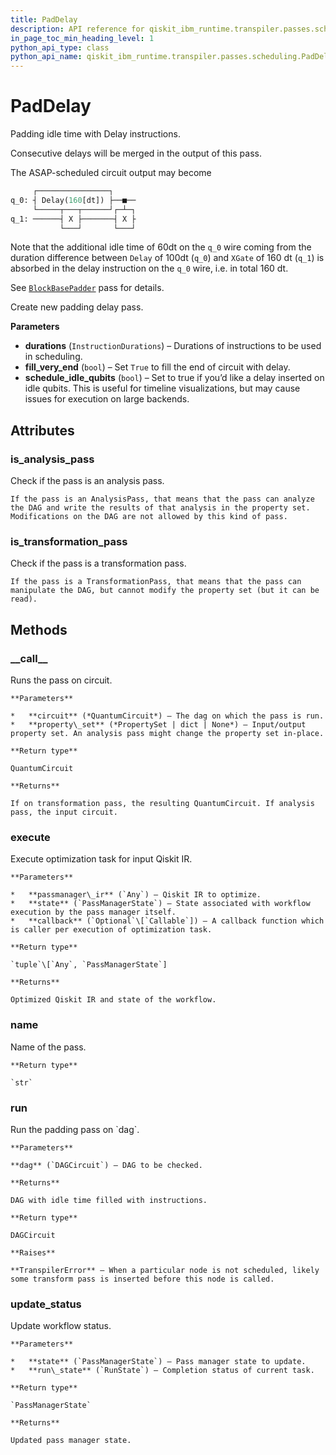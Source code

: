```yaml
---
title: PadDelay
description: API reference for qiskit_ibm_runtime.transpiler.passes.scheduling.PadDelay
in_page_toc_min_heading_level: 1
python_api_type: class
python_api_name: qiskit_ibm_runtime.transpiler.passes.scheduling.PadDelay
---
```


# PadDelay

<Class id="qiskit_ibm_runtime.transpiler.passes.scheduling.PadDelay" github="https://github.com/Qiskit/qiskit-ibm-runtime/tree/stable/0.21/qiskit_ibm_runtime/transpiler/passes/scheduling/pad_delay.py#L23-L87" signature="PadDelay(durations, fill_very_end=True, schedule_idle_qubits=False)">
  Padding idle time with Delay instructions.

  Consecutive delays will be merged in the output of this pass.

  The ASAP-scheduled circuit output may become

  ```python
       ┌────────────────┐
  q_0: ┤ Delay(160[dt]) ├──■──
       └─────┬───┬──────┘┌─┴─┐
  q_1: ──────┤ X ├───────┤ X ├
             └───┘       └───┘
  ```

  Note that the additional idle time of 60dt on the `q_0` wire coming from the duration difference between `Delay` of 100dt (`q_0`) and `XGate` of 160 dt (`q_1`) is absorbed in the delay instruction on the `q_0` wire, i.e. in total 160 dt.

  See [`BlockBasePadder`](qiskit_ibm_runtime.transpiler.passes.scheduling.BlockBasePadder "qiskit_ibm_runtime.transpiler.passes.scheduling.BlockBasePadder") pass for details.

  Create new padding delay pass.

  **Parameters**

  *   **durations** (`InstructionDurations`) – Durations of instructions to be used in scheduling.
  *   **fill\_very\_end** (`bool`) – Set `True` to fill the end of circuit with delay.
  *   **schedule\_idle\_qubits** (`bool`) – Set to true if you’d like a delay inserted on idle qubits. This is useful for timeline visualizations, but may cause issues for execution on large backends.

  ## Attributes

  ### is\_analysis\_pass

  <Attribute id="qiskit_ibm_runtime.transpiler.passes.scheduling.PadDelay.is_analysis_pass" name="is_analysis_pass">
    Check if the pass is an analysis pass.

    If the pass is an AnalysisPass, that means that the pass can analyze the DAG and write the results of that analysis in the property set. Modifications on the DAG are not allowed by this kind of pass.
  </Attribute>

  ### is\_transformation\_pass

  <Attribute id="qiskit_ibm_runtime.transpiler.passes.scheduling.PadDelay.is_transformation_pass" name="is_transformation_pass">
    Check if the pass is a transformation pass.

    If the pass is a TransformationPass, that means that the pass can manipulate the DAG, but cannot modify the property set (but it can be read).
  </Attribute>

  ## Methods

  ### \_\_call\_\_

  <Function id="qiskit_ibm_runtime.transpiler.passes.scheduling.PadDelay.__call__" name="__call__" signature="__call__(circuit, property_set=None)">
    Runs the pass on circuit.

    **Parameters**

    *   **circuit** (*QuantumCircuit*) – The dag on which the pass is run.
    *   **property\_set** (*PropertySet | dict | None*) – Input/output property set. An analysis pass might change the property set in-place.

    **Return type**

    QuantumCircuit

    **Returns**

    If on transformation pass, the resulting QuantumCircuit. If analysis pass, the input circuit.
  </Function>

  ### execute

  <Function id="qiskit_ibm_runtime.transpiler.passes.scheduling.PadDelay.execute" name="execute" signature="execute(passmanager_ir, state, callback=None)">
    Execute optimization task for input Qiskit IR.

    **Parameters**

    *   **passmanager\_ir** (`Any`) – Qiskit IR to optimize.
    *   **state** (`PassManagerState`) – State associated with workflow execution by the pass manager itself.
    *   **callback** (`Optional`\[`Callable`]) – A callback function which is caller per execution of optimization task.

    **Return type**

    `tuple`\[`Any`, `PassManagerState`]

    **Returns**

    Optimized Qiskit IR and state of the workflow.
  </Function>

  ### name

  <Function id="qiskit_ibm_runtime.transpiler.passes.scheduling.PadDelay.name" name="name" signature="name()">
    Name of the pass.

    **Return type**

    `str`
  </Function>

  ### run

  <Function id="qiskit_ibm_runtime.transpiler.passes.scheduling.PadDelay.run" name="run" github="https://github.com/Qiskit/qiskit-ibm-runtime/tree/stable/0.21/qiskit_ibm_runtime/transpiler/passes/scheduling/block_base_padder.py#L91-L115" signature="run(dag)">
    Run the padding pass on `dag`.

    **Parameters**

    **dag** (`DAGCircuit`) – DAG to be checked.

    **Returns**

    DAG with idle time filled with instructions.

    **Return type**

    DAGCircuit

    **Raises**

    **TranspilerError** – When a particular node is not scheduled, likely some transform pass is inserted before this node is called.
  </Function>

  ### update\_status

  <Function id="qiskit_ibm_runtime.transpiler.passes.scheduling.PadDelay.update_status" name="update_status" signature="update_status(state, run_state)">
    Update workflow status.

    **Parameters**

    *   **state** (`PassManagerState`) – Pass manager state to update.
    *   **run\_state** (`RunState`) – Completion status of current task.

    **Return type**

    `PassManagerState`

    **Returns**

    Updated pass manager state.
  </Function>
</Class>

